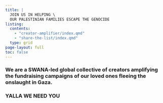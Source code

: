 ```yaml
---
title: |
  JOIN US IN HELPING \
  OUR PALESTINIAN FAMILIES ESCAPE THE GENOCIDE
listing:
  contents: 
    - "creator-amplifier/index.qmd"
    - "share-the-list/index.qmd"
  type: grid
page-layout: full
toc: false
---
```







### We are a SWANA-led global collective of creators amplifying the fundraising campaigns of our loved ones fleeing the onslaught in Gaza.

### **YALLA WE NEED YOU**

<br>

